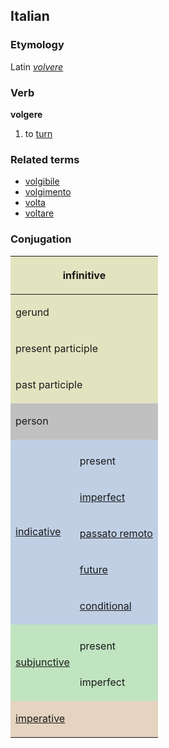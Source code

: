 ==Italian==
===Etymology===
Latin ''[[volvere]]''
===Verb===
'''volgere'''

# to [[turn]]

===Related terms===
*[[volgibile]]
*[[volgimento]]
*[[volta]]
*[[voltare]]

===Conjugation===

<center>
{| style="background:#F0F0F0"

|-
! colspan="3" style="background:#e2e4c0" | infinitive
| colspan="5" | volgere

|-
! colspan="3" style="background:#e2e4c0" | gerund
| colspan="5" | volgendo

|-
! colspan="3" style="background:#e2e4c0" | present participle
| colspan="5" | [[volgente]]

|-
! colspan="3" style="background:#e2e4c0" | past participle
| colspan="5" | [[volto]]

|-
! colspan="2" rowspan="2" style="background:#C0C0C0" | person
! colspan="3" style="background:#C0C0C0" | singular
! colspan="3" style="background:#C0C0C0" | plural

|-
! style="background:#C0C0C0;width:12.5%" | first
! style="background:#C0C0C0;width:12.5%" | second
! style="background:#C0C0C0;width:12.5%" | third
! style="background:#C0C0C0;width:12.5%" | first
! style="background:#C0C0C0;width:12.5%" | second
! style="background:#C0C0C0;width:12.5%" | third

|-
! rowspan="6" style="background:#c0cfe4" | [[indicative]]

! style="background:#c0cfe4" colspan="1" | 
! style="background:#c0cfe4" | io
! style="background:#c0cfe4" | tu
! style="background:#c0cfe4" | lui/lei
! style="background:#c0cfe4" | noi
! style="background:#c0cfe4" | voi
! style="background:#c0cfe4" | loro

|-
! style="height:3em;background:#c0cfe4" | present
| volgo
| volgi
| volge
| volgiamo
| volgete
| volgono

|-
! style="height:3em;background:#c0cfe4" | [[imperfect]]
| volgevo
| volgevi
| volgeva
| volgevamo
| volgevate
| volgevano

|-
! style="height:3em;background:#c0cfe4" | [[passato remoto]]
| volsi
| volgesti
| volse
| volgemmo
| volgeste
| volsero

|-
! style="height:3em;background:#c0cfe4" | [[future]]
| volgerò
| volgerai
| volgerà
| volgeremo
| volgerete
| volgeranno

|-
! style="height:3em;background:#c0cfe4" | [[conditional]]
| volgerei
| volgeresti
| volgerebbe
| volgeremmo
| volgereste
| volgerebbero

|-
! rowspan="3" style="background:#c0e4c0" |[[subjunctive]]
! style="background:#c0e4c0" | 
! style="background:#c0e4c0" | che io
! style="background:#c0e4c0" | che tu
! style="background:#c0e4c0" | che lui/che lei
! style="background:#c0e4c0" | che noi
! style="background:#c0e4c0" | che voi
! style="background:#c0e4c0" | che loro

|-
! style="height:3em;background:#c0e4c0" | present
| volga
| volga
| volga
| volgiamo
| volgiate
| volgano

|-
! style="height:3em;background:#c0e4c0" rowspan="1" | imperfect
| volgessi
| volgessi
| volgesse
| volgessimo
| volgeste
| volgessero

|-
! colspan="2" rowspan="2" style="height:3em;background:#e4d4c0" | [[imperative]]
! style="background:#e4d4c0" | -
! style="background:#e4d4c0" | tu
! style="background:#e4d4c0" | lui/lei
! style="background:#e4d4c0" | noi
! style="background:#e4d4c0" | voi
! style="background:#e4d4c0" | loro

|-
|
| volgi
| volga
| volgiamo
| volgete
| volgano

|}
</center>